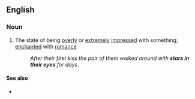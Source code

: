 ==English==

===Noun===
{{en-noun|head=[[star]]s [[in]] [[one's]] [[eye]]s|-}}

# {{label|en|idiomatic|figuratively}} The state of being [[overly]] or [[extremely]] [[impressed]] with something; [[enchanted]] with [[romance]]
#: ''After their first kiss the pair of them walked around with '''stars in their eyes''' for days''.

====See also====
* {{l|en|starry-eyed}}